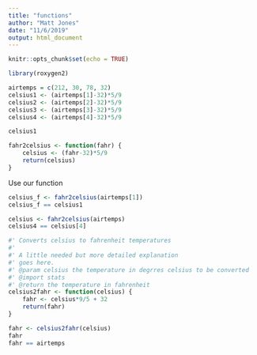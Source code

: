 ```yaml
---
title: "functions"
author: "Matt Jones"
date: "11/6/2019"
output: html_document
---
```


```r
knitr::opts_chunk$set(echo = TRUE)
```

```r
library(roxygen2)
```

```r
airtemps = c(212, 30, 78, 32)
celsius1 <- (airtemps[1]-32)*5/9
celsius2 <- (airtemps[2]-32)*5/9
celsius3 <- (airtemps[3]-32)*5/9
celsius4 <- (airtemps[4]-32)*5/9

celsius1
```

```r
fahr2celsius <- function(fahr) {
    celsius <- (fahr-32)*5/9
    return(celsius)
}
```

Use our function

```r
celsius_f <- fahr2celsius(airtemps[1])
celsius_f == celsius1

celsius <- fahr2celsius(airtemps)
celsius4 == celsius[4]
```

```r
#' Converts celsius to fahrenheit temperatures
#'
#' A little needed but more detailed explanation
#' goes here.
#' @param celsius the temperature in degrres celsius to be converted
#' @import stats
#' @return the temperature in fahrenheit
celsius2fahr <- function(celsius) {
    fahr <- celsius*9/5 + 32
    return(fahr)
}
```

```r
fahr <- celsius2fahr(celsius)
fahr
fahr == airtemps
```


